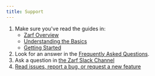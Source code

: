 ```yaml
---
title: Support
---
```


1. Make sure you've read the guides in:
   - [Zarf Overview](/)
   - [Understanding the Basics](/getting-started/understanding)
   - [Getting Started](/getting-started)
2. Look for an answer in the [Frequently Asked Questions](/faq).
3. Ask a question in [the Zarf Slack Channel](https://kubernetes.slack.com/archives/C03B6BJAUJ3)
4. [Read issues, report a bug, or request a new feature](https://github.com/defenseunicorns/zarf/issues)

